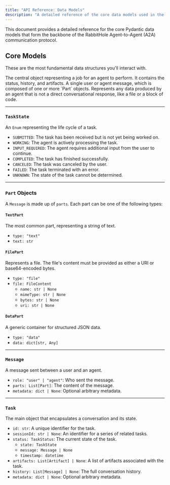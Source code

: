 ```yaml
---
title: "API Reference: Data Models"
description: "A detailed reference of the core data models used in the RabbitHole A2A protocol."
---
```


This document provides a detailed reference for the core Pydantic data models that form the backbone of the RabbitHole Agent-to-Agent (A2A) communication protocol.

## Core Models

These are the most fundamental data structures you'll interact with.

<CardGrid stagger>
    <Card title="Task" icon="document">
        The central object representing a job for an agent to perform. It contains the status, history, and artifacts.
    </Card>
    <Card title="Message" icon="message">
        A single user or agent message, which is composed of one or more `Part` objects.
    </Card>
    <Card title="Artifact" icon="attachment">
        Represents any data produced by an agent that is not a direct conversational response, like a file or a block of code.
    </Card>
</CardGrid>

---

### `TaskState`
An `Enum` representing the life cycle of a task.

- `SUBMITTED`: The task has been received but is not yet being worked on.
- `WORKING`: The agent is actively processing the task.
- `INPUT_REQUIRED`: The agent requires additional input from the user to continue.
- `COMPLETED`: The task has finished successfully.
- `CANCELED`: The task was canceled by the user.
- `FAILED`: The task terminated with an error.
- `UNKNOWN`: The state of the task cannot be determined.

---

### `Part` Objects
A `Message` is made up of `parts`. Each part can be one of the following types:

#### `TextPart`
The most common part, representing a string of text.
- `type: "text"`
- `text: str`

#### `FilePart`
Represents a file. The file's content must be provided as either a URI or base64-encoded bytes.
- `type: "file"`
- `file: FileContent`
  - `name: str | None`
  - `mimeType: str | None`
  - `bytes: str | None`
  - `uri: str | None`

#### `DataPart`
A generic container for structured JSON data.
- `type: "data"`
- `data: dict[str, Any]`

---

### `Message`
A message sent between a user and an agent.
- `role: "user" | "agent"`: Who sent the message.
- `parts: List[Part]`: The content of the message.
- `metadata: dict | None`: Optional arbitrary metadata.

---

### `Task`
The main object that encapsulates a conversation and its state.
- `id: str`: A unique identifier for the task.
- `sessionId: str | None`: An identifier for a series of related tasks.
- `status: TaskStatus`: The current state of the task.
  - `state: TaskState`
  - `message: Message | None`
  - `timestamp: datetime`
- `artifacts: List[Artifact] | None`: A list of artifacts associated with the task.
- `history: List[Message] | None`: The full conversation history.
- `metadata: dict | None`: Optional arbitrary metadata. 